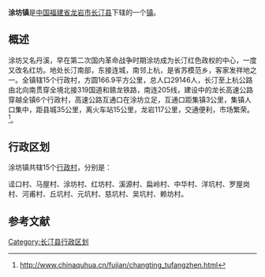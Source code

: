 {{中国乡级行政区
| 行政区全称 = 涂坊镇
| 景观照片文件名 =
| 景观照片描述 =
| 汉语拼音 =
| 通用拼音 =
| 注音符號 =
| 其它标音类型1 =
| 其它标音1 =
| 其它标音类型2 =
| 其它标音2 =
| 其它语言类型1 =
| 其它语言地名1 =
| 其它语言类型2 =
| 其它语言地名2 =
| 上级行政区 = [[福建省|福建省]][[龙岩市|龙岩市]][[长汀县|长汀县]]
| 行政区类别 = [[镇|镇]]
| 行政区划代码 =350821110
| 地理坐标 =
| 总面积 =
| 户籍人口 =
| 户籍人口年份 =
| 常住人口 =
| 常住人口年份 =
| 人口密度 =
| 行政区划 =
| 官方网站 =
| 政府驻地 =
| 邮政编码 =
| 毗邻行政区 =
| 位置图文件名 =
| 位置图描述 =
}}
'''涂坊镇'''是[[中华人民共和国|中国]][[福建省|福建省]][[龙岩市|龙岩市]][[长汀县|长汀县]]下辖的一个[[镇|镇]]。

==概述==
涂坊又名丹溪，早在第二次国内革命战争时期涂坊成为长汀红色政权的中心，一度又改名红坊。地处长汀南部，东接连城，南邻上杭，是省苏模范乡，客家发祥地之一。全镇辖15个行政村，方圆166.9平方公里，总人口29146人，长汀至上杭公路由北向南贯穿全境北接319国道和赣龙铁路，南连205线，建设中的龙长高速公路穿越全镇6个行政村，高速公路互通口在涂坊立足，互通口距集镇3公里，集镇人口集中，距县城35公里，离火车站15公里，龙岩117公里，交通便利，市场繁荣。 <ref>http://www.chinaquhua.cn/fujian/changting_tufangzhen.html{{dead link|date=2018年3月 |bot=InternetArchiveBot |fix-attempted=yes }}</ref>。
== 行政区划 ==

涂坊镇共辖15个[[行政村|行政村]]，分别是：

迳口村、马屋村、涂坊村、红坊村、溪源村、扁岭村、中华村、洋坑村、罗屋岗村、河甫村、丘坑村、元坑村、慈坑村、吴坑村、赖坊村。

==参考文献==
<references/>

{{长汀县行政区划}}
{{福建小作品}}


[[Category:长汀县行政区划|Category:长汀县行政区划]]